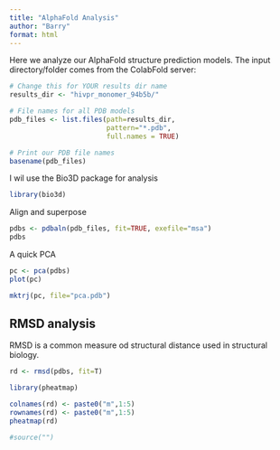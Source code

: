 ```yaml
---
title: "AlphaFold Analysis"
author: "Barry"
format: html
---
```


Here we analyze our AlphaFold structure prediction models. The input directory/folder comes from the ColabFold server: 

```r
# Change this for YOUR results dir name
results_dir <- "hivpr_monomer_94b5b/" 
```

```r
# File names for all PDB models
pdb_files <- list.files(path=results_dir,
                        pattern="*.pdb",
                        full.names = TRUE)

# Print our PDB file names
basename(pdb_files)
```

I wil use the Bio3D package for analysis
```r
library(bio3d)
```

Align and superpose


```r
pdbs <- pdbaln(pdb_files, fit=TRUE, exefile="msa")
pdbs
```

A quick PCA
```r
pc <- pca(pdbs)
plot(pc)
```

```r
mktrj(pc, file="pca.pdb")
```


## RMSD analysis
RMSD is a common measure od structural distance used in structural biology.

```r
rd <- rmsd(pdbs, fit=T)
```

```r
library(pheatmap)

colnames(rd) <- paste0("m",1:5)
rownames(rd) <- paste0("m",1:5)
pheatmap(rd)
```

```r
#source("")
```



